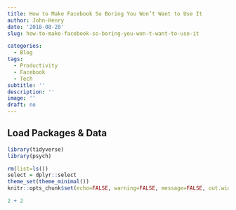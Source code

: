 ```yaml
---
title: How to Make Facebook So Boring You Won’t Want to Use It
author: John-Henry
date: '2018-08-20'
slug: how-to-make-facebook-so-boring-you-won-t-want-to-use-it

categories:
  - Blog
tags:
  - Productivity
  - Facebook
  - Tech
subtitle: ''
description: ''
image: ''
draft: no
---
```


## Load Packages & Data
```r
library(tidyverse)
library(psych)

```

```r
rm(list=ls())
select = dplyr::select
theme_set(theme_minimal())
knitr::opts_chunk$set(echo=FALSE, warning=FALSE, message=FALSE, out.width = "8.5in")
```

```r
2 + 2
```

